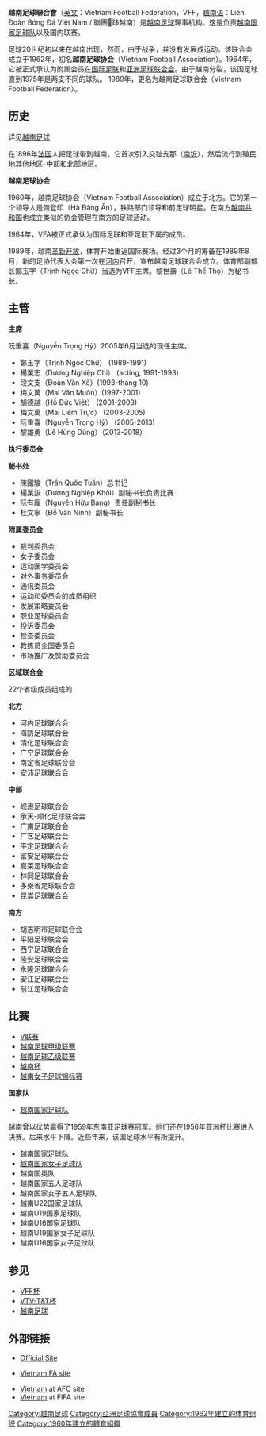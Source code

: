 {{國家足協
| Logo                  =
| Founded               = 1962年
| FIFA affiliation      = 1964年
| Region                = [[亞洲足球聯盟|AFC]]
| Region affiliation    = 1964年
| Subregion             = [[東南亞足球協會|AFF]]
| Subregion affiliation = 1996年
| President             = Lê Khánh Hải
| General secretary     = 
| Website               = {{URL|http://www.vff.org.vn/}}
}}
'''越南足球聯合會'''（[[英文|英文]]：Vietnam Football Federation，VFF，[[越南语|越南语]]：Liên Đoàn Bóng Đá Việt Nam / 聯團𩃳跢越南）是[[越南|越南]][[足球|足球]]理事机构。这是负责[[越南国家足球队|越南国家足球队]]以及国内联赛。

足球20世纪初以来在越南出现，然而，由于战争，并没有发展成运动。该联合会成立于1962年，初名'''越南足球协会'''（Vietnam Football Association）。1964年，它被正式承认为附属会员在[[国际足联|国际足联]]和[[亚洲足球联合会|亚洲足球联合会]]。由于越南分裂，该国足球直到1975年是两支不同的球队。 1989年，更名为越南足球联合会（Vietnam Football Federation）。

== 历史 ==
详见[[越南足球|越南足球]]

在1896年[[法国|法国]]人把足球带到越南。它首次引入交趾支那（[[南圻|南圻]]），然后流行到殖民地其他地区-中部和北部地区。

'''越南足球协会'''

1960年，越南足球协会（Vietnam Football Association）成立于北方。它的第一个领导人是何登印（Hà Đăng Ấn），铁路部门领导和前足球明星。在南方[[越南共和国|越南共和国]]也成立类似的协会管理在南方的足球活动。

1964年，VFA被正式承认为国际足联和亚足联下属的成员。

1989年，越南[[革新开放|革新开放]]，体育开始重返国际赛场。经过3个月的筹备在1989年8月，新的足协代表大会第一次在[[河内|河内]]召开，宣布越南足球联合会成立。体育部副部长鄭玉字（Trịnh Ngọc Chữ）当选为VFF主席。黎世壽（Lê Thế Thọ）为秘书长。

== 主管 ==
'''主席'''

阮重喜（Nguyễn Trọng Hỷ）2005年6月当选的现任主席。

*鄭玉字（Trịnh Ngọc Chữ） (1989-1991)
*楊業志（Dương Nghiệp Chí） (acting, 1991-1993)
*段文支（Đoàn Văn Xê）(1993-tháng 10)
*梅文萬（Mai Văn Muôn）(1997-2001)
*胡德越（Hồ Đức Việt） (2001-2003)
*梅文萬（Mai Liêm Trực） (2003-2005)
*阮重喜（Nguyễn Trọng Hỷ） (2005-2013)
*黎雄勇（Lê Hùng Dũng）（2013-2018）

''' 执行委员会'''

'''秘书处'''
*陳國駿（Trần Quốc Tuấn）总书记
*楊業詼（Dương Nghiệp Khôi）副秘书长负责比赛
*阮有龐（Nguyễn Hữu Bàng）责任副秘书长
*杜文寧（Đỗ Văn Ninh）副秘书长

'''附属委员会'''
*裁判委员会
*女子委员会
*运动医学委员会
*对外事务委员会
*通讯委员会
*运动和委员会的成员组织
*发展策略委员会
*职业足球委员会
*投诉委员会
*检查委员会
*教练员全国委员会
*市场推广及赞助委员会

'''区域联合会'''

22个省级成员组成的

'''北方'''
*河内足球联合会
*海防足球联合会
*清化足球联合会
*广宁足球联合会
*南定省足球联合会
*安沛足球联合会

'''中部'''
*岘港足球联合会
*承天-顺化足球联合会
*广南足球联合会
*广艺足球联合会
*平定足球联合会
*富安足球联合会
*嘉莱足球联合会
*林同足球联合会
*多樂省足球联合会
*昆嵩足球联合会

'''南方'''
*胡志明市足球联合会
*平阳足球联合会
*西宁足球联合会
*隆安足球联合会
*永隆足球联合会
*安江足球联合会
*前江足球联合会

== 比赛 ==
*[[V联赛|V联赛]]
*[[越南足球甲级联赛|越南足球甲级联赛]]
*[[越南足球乙级联赛|越南足球乙级联赛]]
*[[越南杯|越南杯]]
*[[越南女子足球锦标赛|越南女子足球锦标赛]]

'''国家队'''
*[[越南国家足球队|越南国家足球队]]

越南曾以优势赢得了1959年东南亚足球赛冠军。他们还在1956年亚洲杯比赛进入决赛。后来水平下降。近些年来，该国足球水平有所提升。

*越南国家足球队
*[[越南国家女子足球队|越南国家女子足球队]]
*越南国奥队
*越南国家五人足球队
*越南国家女子五人足球队
*越南U22国家足球队
*越南U19国家足球队
*越南U16国家足球队
*越南U19国家女子足球队
*越南U16国家女子足球队

== 参见 ==
*[[VFF杯|VFF杯]]
*[[VTV-T&T杯|VTV-T&T杯]]
*[[越南足球|越南足球]]
==外部链接==
* {{vi icon}} [http://www.vff.org.vn/ Official Site]
* {{en icon}} [https://web.archive.org/web/20171201150717/https://vff.org.vn/?page=english Vietnam FA site]
* [http://www.the-afc.com/en/inside-afc/member-associations/748-member-associations/374-vietnam-football-federation  Vietnam] {{Wayback|url=http://www.the-afc.com/en/inside-afc/member-associations/748-member-associations/374-vietnam-football-federation |date=20190123203024 }} at AFC site
* [http://www.fifa.com/associations/association=vie/index.html  Vietnam] {{Wayback|url=http://www.fifa.com/associations/association=vie/index.html |date=20100505082546 }} at FIFA site

{{AFC associations}}

[[Category:越南足球|Category:越南足球]]
[[Category:亞洲足球協會成員|Category:亞洲足球協會成員]]
[[Category:1962年建立的体育组织|Category:1962年建立的体育组织]]
[[Category:1960年建立的體育組織|Category:1960年建立的體育組織]]